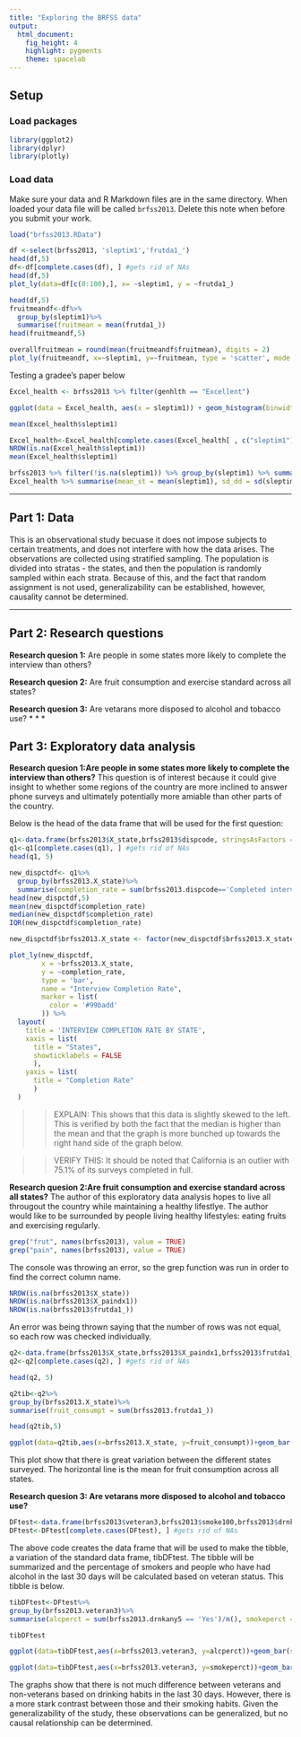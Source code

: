 ```yaml
---
title: "Exploring the BRFSS data"
output: 
  html_document: 
    fig_height: 4
    highlight: pygments
    theme: spacelab
---
```


## Setup

### Load packages

```r
library(ggplot2)
library(dplyr)
library(plotly)
```

### Load data

Make sure your data and R Markdown files are in the same directory. When loaded
your data file will be called `brfss2013`. Delete this note when before you submit 
your work. 

```r
load("brfss2013.RData")
```

```r
df <-select(brfss2013, 'sleptim1','frutda1_')
head(df,5)
df<-df[complete.cases(df), ] #gets rid of NAs
head(df,5)
plot_ly(data=df[c(0:100),], x= ~sleptim1, y = ~frutda1_)
```


```r
head(df,5)
fruitmeandf<-df%>%
  group_by(sleptim1)%>%
  summarise(fruitmean = mean(frutda1_))
head(fruitmeandf,5)

overallfruitmean = round(mean(fruitmeandf$fruitmean), digits = 2)
plot_ly(fruitmeandf, x=~sleptim1, y=~fruitmean, type = 'scatter', mode = 'markers')
```


Testing a gradee's paper below
```r
Excel_health <- brfss2013 %>% filter(genhlth == "Excellent")

ggplot(data = Excel_health, aes(x = sleptim1)) + geom_histogram(binwidth = 1)

mean(Excel_health$sleptim1)

Excel_health<-Excel_health[complete.cases(Excel_health[ , c("sleptim1")]),]
NROW(is.na(Excel_health$sleptim1))
mean(Excel_health$sleptim1)

brfss2013 %>% filter(!is.na(sleptim1)) %>% group_by(sleptim1) %>% summarise(count = n())
Excel_health %>% summarise(mean_st = mean(sleptim1), sd_dd = sd(sleptim1), n = n())
```

* * *

## Part 1: Data
This is an observational study becuase it does not impose subjects to certain treatments, and does not interfere with how the data arises. The observations are collected using stratified sampling. The population is divided into stratas - the states, and then the population is randomly sampled within each strata. Because of this, and the fact that random assignment is not used, generalizability can be established, however, causality cannot be determined. 

* * *

## Part 2: Research questions

**Research quesion 1:**
Are people in some states more likely to complete the interview than others?

**Research quesion 2:**
Are fruit consumption and exercise standard across all states?

**Research quesion 3:**
Are vetarans more disposed to alcohol and tobacco use?
* * *

## Part 3: Exploratory data analysis

**Research quesion 1:Are people in some states more likely to complete the interview than others?**
This question is of interest because it could give insight to whether some regions of the country are more inclined to answer phone surveys and ultimately potentially more amiable than other parts of the country.

Below is the head of the data frame that will be used for the first question:
```r
q1<-data.frame(brfss2013$X_state,brfss2013$dispcode, stringsAsFactors = FALSE)
q1<-q1[complete.cases(q1), ] #gets rid of NAs
head(q1, 5)
```

```r
new_dispctdf<- q1%>%
  group_by(brfss2013.X_state)%>%
  summarise(completion_rate = sum(brfss2013.dispcode=='Completed interview')*100/n())
head(new_dispctdf,5)
mean(new_dispctdf$completion_rate)
median(new_dispctdf$completion_rate)
IQR(new_dispctdf$completion_rate)
```

```r
new_dispctdf$brfss2013.X_state <- factor(new_dispctdf$brfss2013.X_state, levels = unique(new_dispctdf$brfss2013.X_state)[order(new_dispctdf$completion_rate, decreasing = TRUE)])

plot_ly(new_dispctdf,
        x = ~brfss2013.X_state,
        y = ~completion_rate,
        type = 'bar',
        name = "Interview Completion Rate",
        marker = list(
          color = '#99badd'
        )) %>%
  layout(
    title = 'INTERVIEW COMPLETION RATE BY STATE',
    xaxis = list(
      title = "States",
      showticklabels = FALSE
      ),
    yaxis = list(
      title = "Completion Rate"
      )
  )
```

>>EXPLAIN: This shows that this data is slightly skewed to the left. This is verified by both the fact that the median is higher than the mean and that the graph is more bunched up towards the right hand side of the graph below.

>>VERIFY THIS: It should be noted that California is an outlier with 75.1% of its surveys completed in full.

**Research quesion 2:Are fruit consumption and exercise standard across all states?**
The author of this exploratory data analysis hopes to live all througout the country while maintaining a healthy lifestlye. The author would like to be surrounded by people living healthy lifestyles: eating fruits and exercising regularly.
```r
grep("frut", names(brfss2013), value = TRUE)
grep("pain", names(brfss2013), value = TRUE)
```

The console was throwing an error, so the grep function was run in order to find the correct column name.
```r
NROW(is.na(brfss2013$X_state))
NROW(is.na(brfss2013$X_paindx1))
NROW(is.na(brfss2013$frutda1_))
```
An error was being thrown saying that the number of rows was not equal, so each row was checked individually.

```r
q2<-data.frame(brfss2013$X_state,brfss2013$X_paindx1,brfss2013$frutda1_)
q2<-q2[complete.cases(q2), ] #gets rid of NAs

head(q2, 5)

q2tib<-q2%>%
group_by(brfss2013.X_state)%>%
summarise(fruit_consumpt = sum(brfss2013.frutda1_))

head(q2tib,5)

ggplot(data=q2tib,aes(x=brfss2013.X_state, y=fruit_consumpt))+geom_bar(stat='identity', width = 0.5,fill = "#99badd",colour='black' ) + geom_hline(aes(yintercept=mean(fruit_consumpt)))

```

This plot show that there is great variation between the different states surveyed. The horizontal line is the mean for fruit consumption across all states.

**Research quesion 3: Are vetarans more disposed to alcohol and tobacco use?**
```r
DFtest<-data.frame(brfss2013$veteran3,brfss2013$smoke100,brfss2013$drnkany5) #makes df for Research question #3 pt2
DFtest<-DFtest[complete.cases(DFtest), ] #gets rid of NAs
```

The above code creates the data frame that will be used to make the tibble, a variation of the standard data frame, tibDFtest. The tibble will be summarized and the percentage of smokers and people who have had alcohol in the last 30 days will be calculated based on veteran status. This tibble is below.

```r
tibDFtest<-DFtest%>%
group_by(brfss2013.veteran3)%>%
summarise(alcperct = sum(brfss2013.drnkany5 == 'Yes')/n(), smokeperct = sum(brfss2013.smoke100 == 'Yes')/n())

tibDFtest
```

```r
ggplot(data=tibDFtest,aes(x=brfss2013.veteran3, y=alcperct))+geom_bar(stat='identity', width = 0.5,fill = "#99badd",colour='black' )

ggplot(data=tibDFtest,aes(x=brfss2013.veteran3, y=smokeperct))+geom_bar(stat='identity', fill='#99badd', colour='black')

```

The graphs show that there is not much difference between veterans and non-veterans based on drinking habits in the last 30 days. However, there is a more stark contrast between those and their smoking habits. Given the generalizability of the study, these observations can be generalized, but no causal relationship can be determined.